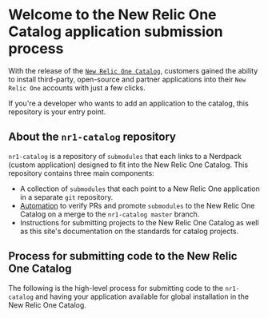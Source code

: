 
# Welcome to the New Relic One Catalog application submission process

With the release of the [`New Relic One Catalog`](https://blog.newrelic.com/product-news/new-programmability-features/), customers gained the ability to install third-party, open-source and partner applications into their `New Relic One` accounts with just a few clicks.

If you're a developer who wants to add an application to the catalog, this repository is your entry point.

## About the `nr1-catalog` repository

`nr1-catalog` is a repository of `submodules` that each links to a Nerdpack (custom application) designed to fit into the New Relic One Catalog. This repository contains three main components:

- A collection of `submodules` that each point to a New Relic One application in a separate `git` repository.
- [Automation](https://github.com/newrelic/nr1-catalog/tree/master/.github) to verify PRs and promote `submodules` to the New Relic One Catalog on a merge to the `nr1-catalog master` branch.
- Instructions for submitting projects to the New Relic One Catalog as well as this site's documentation on the standards for catalog projects.

## Process for submitting code to the New Relic One Catalog

The following is the high-level process for submitting code to the `nr1-catalog` and having your application available for global installation in the New Relic One Catalog.
<ProcessTimeline />